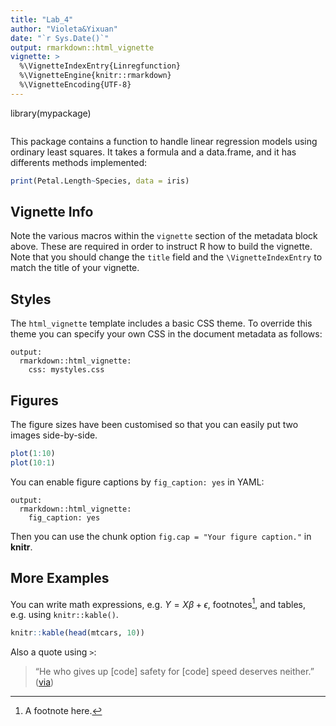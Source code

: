 ```yaml
---
title: "Lab_4"
author: "Violeta&Yixuan"
date: "`r Sys.Date()`"
output: rmarkdown::html_vignette
vignette: >
  %\VignetteIndexEntry{Linregfunction}
  %\VignetteEngine{knitr::rmarkdown}
  %\VignetteEncoding{UTF-8}
---
```


library(mypackage)


```r


```


This package contains a function to handle linear regression models using
ordinary least squares. 
It takes a formula and a data.frame, and it has differents methods 
implemented: 


```r
print(Petal.Length~Species, data = iris)
```







## Vignette Info

Note the various macros within the `vignette` section of the metadata block above. These are required in order to instruct R how to build the vignette. Note that you should change the `title` field and the `\VignetteIndexEntry` to match the title of your vignette.

## Styles

The `html_vignette` template includes a basic CSS theme. To override this theme you can specify your own CSS in the document metadata as follows:

    output: 
      rmarkdown::html_vignette:
        css: mystyles.css

## Figures

The figure sizes have been customised so that you can easily put two images side-by-side. 

```r
plot(1:10)
plot(10:1)
```

You can enable figure captions by `fig_caption: yes` in YAML:

    output:
      rmarkdown::html_vignette:
        fig_caption: yes

Then you can use the chunk option `fig.cap = "Your figure caption."` in **knitr**.

## More Examples

You can write math expressions, e.g. $Y = X\beta + \epsilon$, footnotes^[A footnote here.], and tables, e.g. using `knitr::kable()`.

```r
knitr::kable(head(mtcars, 10))
```

Also a quote using `>`:

> "He who gives up [code] safety for [code] speed deserves neither."
([via](https://twitter.com/hadleywickham/status/504368538874703872))
